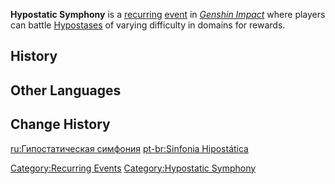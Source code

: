 '''Hypostatic Symphony''' is a [[:Category:Recurring Events|recurring]] [[event]] in ''[[Genshin Impact]]'' where players can battle [[Hypostases]] of varying difficulty in domains for rewards.

==History==
{{Event History Table}}

==Other Languages==
{{Other Languages
|en      = Hypostatic Symphony
|zhs     = 无相交响诗
|zhs_rm  = Wūxiāng Jiāoxiǎng Shī
|zht     = 無相交響詩
|zht_rm  = Wūxiāng Jiāoxiǎng Shī
|zh_tl   = Hypostatic Symphonic Poem
|ja      = 無相の交響詩
|ja_rm   = Musou no Koukyoushi
|ja_tl   = Hypostatic Symphonic Poem
|ko      = 무상의 교향시
|ko_rm   = Musang-ui Gyohyangsi
|ko_tl   = Signless Symphonic Poem
|es      = Sinfonía Hipostásica
|es_tl   = Hypostatic Symphony
|fr      = Symphonie Hypostase
|fr_tl   = Hypostatic Symphony
|ru      = Гипостатическая симфония
|ru_tl   = Hypostatic Symphony
|th      = บทแห่งซิมโฟนี
|th_rm   = Bot haeng Simfoni
|th_tl   = Song of Symphony
|vi      = Bài Thơ Giao Hưởng
|vi_tl   = 
|de      = Sinfonie der Hypostasen
|de_tl   = Symphony of the Hypostases
|id      = Simfoni Hypostasis
|id_tl   = Hypostatic Symphony
|pt      = Sinfonia Hipostática
|pt_tl   = Hypostatic Symphony
|tr      = Hipostaz Senfonisi
|tr_tl   = 
|it      = Sinfonia ipostatica
|it_tl   = 
}}

==Change History==
{{Change History|1.2}}

<noinclude>
[[Category:Recurring Events]]
[[Category:Hypostatic Symphony]]

[[ru:Гипостатическая симфония]]
[[pt-br:Sinfonia Hipostática]]
</noinclude>